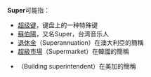'''Super'''可能指：

* [[超级键|超级键]]，键盘上的一种特殊键
* [[蘇伯陽|蘇伯陽]]，又名Super，台湾音乐人
* [[退休金|退休金]]（Superannuation）在澳大利亞的簡稱
* [[超級市場|超級市場]]（Supermarket）在韓國的簡稱
* {{le|物業管理員|Building superintendent}}（Building superintendent）在美加的簡稱

{{消歧义|Cat=非中文名称消歧义}}